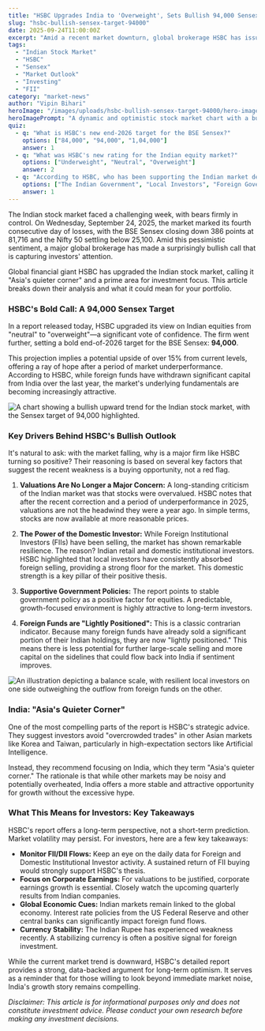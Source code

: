 ```yaml
---
title: "HSBC Upgrades India to 'Overweight', Sets Bullish 94,000 Sensex Target for 2026"
slug: "hsbc-bullish-sensex-target-94000"
date: 2025-09-24T11:00:00Z
excerpt: "Amid a recent market downturn, global brokerage HSBC has issued a strong vote of confidence in India, upgrading its rating to 'overweight' and projecting the Sensex could reach 94,000 by the end of 2026. What's behind this contrarian call?"
tags:
  - "Indian Stock Market"
  - "HSBC"
  - "Sensex"
  - "Market Outlook"
  - "Investing"
  - "FII"
category: "market-news"
author: "Vipin Bihari"
heroImage: "/images/uploads/hsbc-bullish-sensex-target-94000/hero-image.jpg"
heroImagePrompt: "A dynamic and optimistic stock market chart with a bull symbol, showing an upward trajectory for the Indian Sensex, pointing towards a future target of 94,000. The background includes subtle Indian economic motifs."
quiz:
  - q: "What is HSBC's new end-2026 target for the BSE Sensex?"
    options: ["84,000", "94,000", "1,04,000"]
    answer: 1
  - q: "What was HSBC's new rating for the Indian equity market?"
    options: ["Underweight", "Neutral", "Overweight"]
    answer: 2
  - q: "According to HSBC, who has been supporting the Indian market despite foreign fund withdrawals?"
    options: ["The Indian Government", "Local Investors", "Foreign Governments"]
    answer: 1
---
```


The Indian stock market faced a challenging week, with bears firmly in control. On Wednesday, September 24, 2025, the market marked its fourth consecutive day of losses, with the BSE Sensex closing down 386 points at 81,716 and the Nifty 50 settling below 25,100. Amid this pessimistic sentiment, a major global brokerage has made a surprisingly bullish call that is capturing investors' attention.

Global financial giant HSBC has upgraded the Indian stock market, calling it "Asia's quieter corner" and a prime area for investment focus. This article breaks down their analysis and what it could mean for your portfolio.

### HSBC's Bold Call: A 94,000 Sensex Target

In a report released today, HSBC upgraded its view on Indian equities from "neutral" to "overweight"—a significant vote of confidence. The firm went further, setting a bold end-of-2026 target for the BSE Sensex: **94,000**.

This projection implies a potential upside of over 15% from current levels, offering a ray of hope after a period of market underperformance. According to HSBC, while foreign funds have withdrawn significant capital from India over the last year, the market's underlying fundamentals are becoming increasingly attractive.

![A chart showing a bullish upward trend for the Indian stock market, with the Sensex target of 94,000 highlighted.](/images/uploads/hsbc-bullish-sensex-target-94000/sensex-target-chart.png)

### Key Drivers Behind HSBC's Bullish Outlook

It's natural to ask: with the market falling, why is a major firm like HSBC turning so positive? Their reasoning is based on several key factors that suggest the recent weakness is a buying opportunity, not a red flag.

1.  **Valuations Are No Longer a Major Concern:** A long-standing criticism of the Indian market was that stocks were overvalued. HSBC notes that after the recent correction and a period of underperformance in 2025, valuations are not the headwind they were a year ago. In simple terms, stocks are now available at more reasonable prices.

2.  **The Power of the Domestic Investor:** While Foreign Institutional Investors (FIIs) have been selling, the market has shown remarkable resilience. The reason? Indian retail and domestic institutional investors. HSBC highlighted that local investors have consistently absorbed foreign selling, providing a strong floor for the market. This domestic strength is a key pillar of their positive thesis.

3.  **Supportive Government Policies:** The report points to stable government policy as a positive factor for equities. A predictable, growth-focused environment is highly attractive to long-term investors.

4.  **Foreign Funds are "Lightly Positioned":** This is a classic contrarian indicator. Because many foreign funds have already sold a significant portion of their Indian holdings, they are now "lightly positioned." This means there is less potential for further large-scale selling and more capital on the sidelines that could flow back into India if sentiment improves.

![An illustration depicting a balance scale, with resilient local investors on one side outweighing the outflow from foreign funds on the other.](/images/uploads/hsbc-bullish-sensex-target-94000/investor-balance.png)

### India: "Asia's Quieter Corner"

One of the most compelling parts of the report is HSBC's strategic advice. They suggest investors avoid "overcrowded trades" in other Asian markets like Korea and Taiwan, particularly in high-expectation sectors like Artificial Intelligence.

Instead, they recommend focusing on India, which they term "Asia's quieter corner." The rationale is that while other markets may be noisy and potentially overheated, India offers a more stable and attractive opportunity for growth without the excessive hype.

### What This Means for Investors: Key Takeaways

HSBC's report offers a long-term perspective, not a short-term prediction. Market volatility may persist. For investors, here are a few key takeaways:

*   **Monitor FII/DII Flows:** Keep an eye on the daily data for Foreign and Domestic Institutional Investor activity. A sustained return of FII buying would strongly support HSBC's thesis.
*   **Focus on Corporate Earnings:** For valuations to be justified, corporate earnings growth is essential. Closely watch the upcoming quarterly results from Indian companies.
*   **Global Economic Cues:** Indian markets remain linked to the global economy. Interest rate policies from the US Federal Reserve and other central banks can significantly impact foreign fund flows.
*   **Currency Stability:** The Indian Rupee has experienced weakness recently. A stabilizing currency is often a positive signal for foreign investment.

While the current market trend is downward, HSBC's detailed report provides a strong, data-backed argument for long-term optimism. It serves as a reminder that for those willing to look beyond immediate market noise, India's growth story remains compelling.

*Disclaimer: This article is for informational purposes only and does not constitute investment advice. Please conduct your own research before making any investment decisions.*
